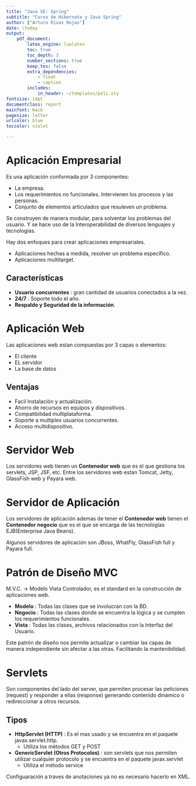 ```yaml
---
title: "Java SE: Spring"
subtitle: "Curso de Hibernate y Java Spring"
author: ["Arturo Rivas Rojas"]
date: \today
output:
    pdf_document:
        latex_engine: lualatex
        toc: true
        toc_depth: 3
        number_sections: true
        keep_tex: false
        extra_dependencies:
            - float
            - caption
        includes:
            in_header: ~/templates/poli.sty
fontsize: 14pt
documentclass: report
mainfont: Hack
pagesize: letter
urlcolor: blue
toccolor: violet

---
```


# Aplicación Empresarial {#empresarial}

Es una aplicación conformada por 3 componentes:

+ La empresa.
+ Los requerimientos no funcionales. Intervienen los procesos y las personas.
+ Conjunto de elementos articulados que resuleven un problema.

Se construyen de manera modular, para solventar los problemas del usuario. Y se hace uso de la Interoperabilidad de diversos lenguajes y tecnologias.

Hay dos enfoques para crear aplicaciones empresariales.

+ Aplicaciones hechas a medida, resolver un problema específico.
+ Aplicaciones multitarget.

## Características {#empcara}

+ **Usuario concurrentes** : gran cantidad de usuarios conectados a la vez.
+ **24/7** : Soporte todo el año.
+ **Respaldo y Seguridad de la información**.

# Aplicación Web {#web}

Las aplicaciones web estan compuestas por 3 capas o elementos:

+ El cliente
+ EL servidor
+ La base de datos

## Ventajas {#ventajasweb}

+ Facil Instalación y actualización.
+ Ahorro de recursos en equipos y dispositivos.
+ Compatibilidad multiplataforma.
+ Soporte a multiples usuarios concurrentes.
+ Acceso multidispositivo.

# Servidor Web {#webserver}

Los servidores web tienen un **Contenedor web** que es el que gestiona los servlets, JSP, JSF, etc. Entre los servidores web estan Tomcat, Jetty, GlassFish web y Payara web.

# Servidor de Aplicación {#appserver}

Los servidores de aplicación ademas de tener el **Contenedor web** tienen el **Contenedor negocio** que es el que se encarga de las tecnologías EJB(Enterprise Java Beans).

Algunos servidores de aplicación son JBoss, WhatFly, GlassFish full y Payara full.

# Patrón de Diseño MVC {#MVC}

M.V.C. -> Modelo Vista Controlador, es el standard en la construcción de aplicaciones web.

+ **Modelo** : Todas las clases que se involucran con la BD.
+ **Negocio** : Todas las clases donde se encuentra la lógica y se cumplen los requerimientos funcionales.
+ **Vista** : Todas las clases, archivos relacionados con la Interfaz del Usuario.

Este patrón de diseño nos permite actualizar o cambiar las capas de manera independiente sin afectar a las otras. Facilitando la mantenibilidad.

# Servlets {#servlets}

Son componentes del lado del server, que permiten procesar las peticiones (request) y responder a ellas (response) generando contenido dinámico o redireccionar a otros recursos.

## Tipos {#tiposservlet}

+ **HttpServlet (HTTP)** : Es el mas usado y se encuentra en el paquete javax.servlet.http.
    - Utiliza los métodos GET y POST
+ **GenericServlet (Otros Protocolos)** : son servlets que nos permiten utilizar cualquier protocolo y se encuentra en el paquete javax.servlet
    - Utiliza el método service

Configuaración a traves de anotaciones ya no es necesario hacerlo en XML.